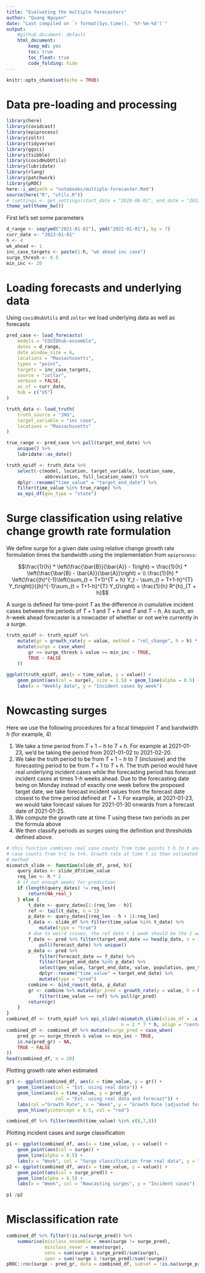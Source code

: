 ```yaml
---
title: "Evaluating the multiple forecasters"
author: "Quang Nguyen"
date: "Last compiled on `r format(Sys.time(), '%Y-%m-%d')`"
output: 
    #github_document: default
    html_document:
        keep_md: yes
        toc: true
        toc_float: true
        code_folding: hide
---
```


```r
knitr::opts_chunk$set(echo = TRUE)
```

# Data pre-loading and processing

```r
library(here)
library(covidcast)
library(epiprocess)
library(zoltr)
library(tidyverse)
library(ggsci)
library(tsibble)
library(covidHubUtils)
library(lubridate)
library(rlang)
library(patchwork)
library(pROC)
here::i_am(path = "notebooks/multiple-forecaster.Rmd")
source(here("R", "utils.R"))
# (settings <- get_settings(start_date = "2020-06-01", end_date = "2022-03-01"))
theme_set(theme_bw())
```

First let's set some parameters

```r
d_range <- seq(ymd("2021-01-01"), ymd("2022-01-01"), by = 7)
curr_date <- "2022-01-01"
h <- 4
wk_ahead <- 1
inc_case_targets <- paste(1:h, "wk ahead inc case")
surge_thresh <- 0.5
min_inc <- 20
```

# Loading forecasts and underlying data

Using `covidHubUtils` and `zoltar` we load underlying data as well as forecasts

```r

pred_case <- load_forecasts(
    models = "COVIDhub-ensemble", 
    dates = d_range, 
    date_window_size = 6,
    locations = "Massachusetts", 
    types = "point", 
    targets = inc_case_targets, 
    source = "zoltar", 
    verbose = FALSE, 
    as_of = curr_date, 
    hub = c("US")
)

truth_data <- load_truth(
    truth_source = "JHU", 
    target_variable = "inc case", 
    locations = "Massachusetts"
)

true_range <- pred_case %>% pull(target_end_date) %>% 
    unique() %>% 
    lubridate::as_date()

truth_epidf <- truth_data %>% 
    select(-c(model, location, target_variable, location_name, 
              abbreviation, full_location_name)) %>% 
    dplyr::rename("time_value" = "target_end_date") %>%
    filter(time_value %in% true_range) %>%
    as_epi_df(geo_type = "state")
```

# Surge classification using relative change growth rate formulation

We define surge for a given date using relative change growth rate formulation times the bandwidth using the implementation from `epiprocess`: 

$$\frac{1}{h} * \left(\frac{\bar{B}}{\bar{A}} - 1\right) = \frac{1}{h} * \left(\frac{\bar{B} - \bar{A}}{\bar{A}}\right) = \\ \frac{1}{h} * \left(\frac{(h)^{-1}\left(\sum_{t = T+1}^{T + h} Y_t - \sum_{t = T+1-h}^{T} Y_t\right)}{(h)^{-1}\sum_{t = T+1-h}^{T} Y_t}\right) = \frac{1}{h} R^{h}_{T + h}$$

A surge is defined for time-point $T$ as the difference in cumulative incident cases between the periods of $T+1$ and $T+h$ and $T$ and $T-h$. As such, an $h$-week ahead forecaster is a nowcaster of whether or not we're currently in a surge.

```r
truth_epidf <- truth_epidf %>% 
    mutate(gr = growth_rate(y = value, method = "rel_change", h = h) * h) %>%
    mutate(surge = case_when(
        gr >= surge_thresh & value >= min_inc ~ TRUE,
        TRUE ~ FALSE
    ))

ggplot(truth_epidf, aes(x = time_value, y = value)) +
    geom_point(aes(col = surge), size = 2.5) + geom_line(alpha = 0.5) + 
    labs(x = "Weekly data", y = "Incident cases by week")
```

# Nowcasting surges    

Here we use the following procedures for a focal timepoint $T$ and bandwidth $h$ (for example, 4)  

1. We take a time period from $T+1- h$ to $T+h$. For example at 2021-01-23, we'd be taking the period from 2021-01-02 to 2021-02-20.     
2. We take the truth period to be from $T+1-h$ to $T$ (inclusive) and the forecasting period to be from $T+1$ to $T+h$. The truth period would have real underlying incident cases while the forecasting period has forecast incident cases at times 1-$h$ weeks ahead. Due to the forecasting date being on Monday instead of exactly one week before the proposed target date, we take forecast incident values from the forecast date closest to the time period defined at $T+1$. For example, at 2021-01-23, we would take forecast values for 2021-01-30 onwards from a forecast date of 2021-01-25.  
3. We compute the growth rate at time $T$ using these two periods as per the formula above   
4. We then classify periods as surges using the definition and thresholds defined above.  

```r
# this function combines real case counts from time points t-h to t and forecasted 
# case counts from t+1 to t+h. Growth rate at time t is then estimated using the relative change 
# method
mismatch_slide <- function(slide_df, pred, h){
    query_dates <- slide_df$time_value
    req_len <- h * 2
    # if not enough weeks for prediction
    if (length(query_dates) != req_len){
        return(NA_real_)
    } else {
        t_date <- query_dates[1:(req_len - h)]
        ref <- tail(t_date, n = 1)
        p_date <- query_dates[(req_len - h + 1):req_len]
        t_data <- slide_df %>% filter(time_value %in% t_date) %>% 
            mutate(type = "true")
        # due to weird issues, the ref date + 1 week should be the 1 week ahead forecast
        f_date <- pred %>% filter(target_end_date == head(p_date, n = 1) & horizon == 1) %>% 
            pull(forecast_date) %>% unique()
        p_data <- pred %>% 
            filter(forecast_date == f_date) %>%
            filter(target_end_date %in% p_date) %>% 
            select(geo_value, target_end_date, value, population, geo_type) %>%
            dplyr::rename("time_value" = target_end_date) %>%
            mutate(type = "pred")
        combine <- bind_rows(t_data, p_data)
        gr <- combine %>% mutate(gr_pred = growth_rate(y = value, h = h, method = "rel_change") * h) %>% 
            filter(time_value == ref) %>% pull(gr_pred)
        return(gr)
    }
}
combined_df <- truth_epidf %>% epi_slide(~mismatch_slide(slide_df = .x, pred = pred_case, h = h), 
                                          n = 2 * 7 * h, align = "center", new_col_name = "pred_gr")
combined_df <- combined_df %>% mutate(surge_pred = case_when(
    pred_gr >= surge_thresh & value >= min_inc ~ TRUE,
    is.na(pred_gr) ~ NA,
    TRUE ~ FALSE
))
head(combined_df, n = 20)
```

Plotting growth rate when estimated 

```r
gr1 <- ggplot(combined_df, aes(x = time_value, y = gr)) + 
    geom_line(aes(col = "Est. using real data")) +
    geom_line(aes(x = time_value, y = pred_gr, 
                  col = "Est. using real data and forecast")) + 
    labs(col ="Growth Rate", x = "Week", y = "Growth Rate (adjusted for bandwidth)") +
    geom_hline(yintercept = 0.5, col = "red")

combined_df %>% filter(month(time_value) %in% c(6,7,8))

```


Plotting incident cases and surge classification

```r
p1 <- ggplot(combined_df, aes(x = time_value, y = value)) +
    geom_point(aes(col = surge)) + 
    geom_line(alpha = 0.5) + 
    labs(x = "Week", col = "Surge classification from real data", y = "Incident cases")
p2 <- ggplot(combined_df, aes(x = time_value, y = value)) + 
    geom_point(aes(col = surge_pred)) + 
    geom_line(alpha = 0.5) + 
    labs(x = "Week", col = "Nowcasting surges", y = "Incident cases")

p1 /p2

```

# Misclassification rate    

```r
combined_df %>% filter(!is.na(surge_pred)) %>% 
    summarise(misclass_ensemble = mean(surge != surge_pred), 
              misclass_never = mean(surge),
              sens = sum(surge & surge_pred)/sum(surge), 
              spec = sum(!surge & !surge_pred)/sum(!surge))
pROC::roc(surge ~ pred_gr, data = combined_df, subset = !is.na(surge_pred))
```

